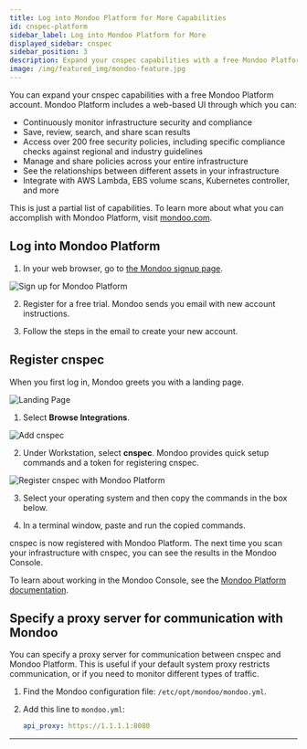 ```yaml
---
title: Log into Mondoo Platform for More Capabilities
id: cnspec-platform
sidebar_label: Log into Mondoo Platform for More
displayed_sidebar: cnspec
sidebar_position: 3
description: Expand your cnspec capabilities with a free Mondoo Platform account.
image: /img/featured_img/mondoo-feature.jpg
---
```


You can expand your cnspec capabilities with a free Mondoo Platform account. Mondoo Platform includes a web-based UI through which you can:

- Continuously monitor infrastructure security and compliance
- Save, review, search, and share scan results
- Access over 200 free security policies, including specific compliance checks against regional and industry guidelines
- Manage and share policies across your entire infrastructure
- See the relationships between different assets in your infrastructure
- Integrate with AWS Lambda, EBS volume scans, Kubernetes controller, and more

This is just a partial list of capabilities. To learn more about what you can accomplish with Mondoo Platform, visit [mondoo.com](https://mondoo.com).

## Log into Mondoo Platform

1. In your web browser, go to [the Mondoo signup page](https://mondoo.com/pricing).

![Sign up for Mondoo Platform](/img/platform/start/mondoo-platform-pricing.png)

2. Register for a free trial. Mondoo sends you email with new account instructions.

3. Follow the steps in the email to create your new account.

## Register cnspec

When you first log in, Mondoo greets you with a landing page.

![Landing Page](/img/platform/start/welcome_to_mondoo.png)

1. Select **Browse Integrations**.

![Add cnspec](/img//cnspec/cnspec-add-integration.png)

2. Under Workstation, select **cnspec**. Mondoo provides quick setup commands and a token for registering cnspec.

![Register cnspec with Mondoo Platform](/img/cnspec/cnspec-platform-quick-setup.png)

3. Select your operating system and then copy the commands in the box below.

4. In a terminal window, paste and run the copied commands.

cnspec is now registered with Mondoo Platform. The next time you scan your infrastructure with cnspec, you can see the results in the Mondoo Console.

To learn about working in the Mondoo Console, see the [Mondoo Platform documentation](/platform/home/).

## Specify a proxy server for communication with Mondoo

You can specify a proxy server for communication between cnspec and Mondoo Platform. This is useful if your default system proxy restricts communication, or if you need to monitor different types of traffic.

1. Find the Mondoo configuration file: `/etc/opt/mondoo/mondoo.yml`.

2. Add this line to `mondoo.yml`:

   ```yaml
   api_proxy: https://1.1.1.1:8080
   ```

---
